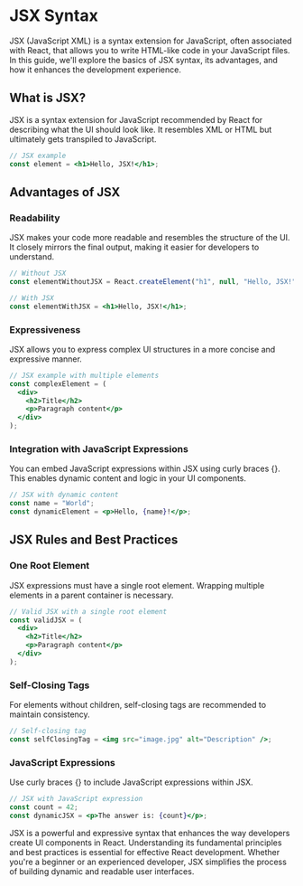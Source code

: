 # JSX Syntax

JSX (JavaScript XML) is a syntax extension for JavaScript, often associated with React, that allows you to write HTML-like code in your JavaScript files. In this guide, we'll explore the basics of JSX syntax, its advantages, and how it enhances the development experience.

## What is JSX?

JSX is a syntax extension for JavaScript recommended by React for describing what the UI should look like. It resembles XML or HTML but ultimately gets transpiled to JavaScript.

```jsx
// JSX example
const element = <h1>Hello, JSX!</h1>;
```

## Advantages of JSX

### Readability

JSX makes your code more readable and resembles the structure of the UI. It closely mirrors the final output, making it easier for developers to understand.

```jsx
// Without JSX
const elementWithoutJSX = React.createElement("h1", null, "Hello, JSX!");

// With JSX
const elementWithJSX = <h1>Hello, JSX!</h1>;
```

### Expressiveness

JSX allows you to express complex UI structures in a more concise and expressive manner.

```jsx
// JSX example with multiple elements
const complexElement = (
  <div>
    <h2>Title</h2>
    <p>Paragraph content</p>
  </div>
);
```

### Integration with JavaScript Expressions

You can embed JavaScript expressions within JSX using curly braces {}. This enables dynamic content and logic in your UI components.

```jsx
// JSX with dynamic content
const name = "World";
const dynamicElement = <p>Hello, {name}!</p>;
```

## JSX Rules and Best Practices

### One Root Element

JSX expressions must have a single root element. Wrapping multiple elements in a parent container is necessary.

```jsx
// Valid JSX with a single root element
const validJSX = (
  <div>
    <h2>Title</h2>
    <p>Paragraph content</p>
  </div>
);
```

### Self-Closing Tags

For elements without children, self-closing tags are recommended to maintain consistency.

```jsx
// Self-closing tag
const selfClosingTag = <img src="image.jpg" alt="Description" />;
```

### JavaScript Expressions

Use curly braces {} to include JavaScript expressions within JSX.

```jsx
// JSX with JavaScript expression
const count = 42;
const dynamicJSX = <p>The answer is: {count}</p>;
```

JSX is a powerful and expressive syntax that enhances the way developers create UI components in React. Understanding its fundamental principles and best practices is essential for effective React development. Whether you're a beginner or an experienced developer, JSX simplifies the process of building dynamic and readable user interfaces.
